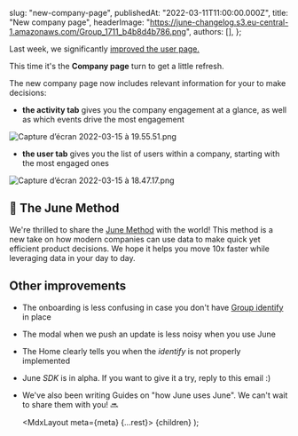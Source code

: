
  slug: "new-company-page",
  publishedAt: "2022-03-11T11:00:00.000Z",
  title: "New company page",
  headerImage:
    "https://june-changelog.s3.eu-central-1.amazonaws.com/Group_1711_b4b8d4b786.png",
  authors: [],
};

Last week, we significantly [improved the user page.](https://changelog.june.so/changelog/new-user-page)

This time it's the **Company page** turn to get a little refresh.

The new company page now includes relevant information for your to make decisions:

- **the activity tab** gives you the company engagement at a glance, as well as which events drive the most engagement

![Capture d’écran 2022-03-15 à 19.55.51.png](https://june-changelog.s3.eu-central-1.amazonaws.com/Capture_d_ecran_2022_03_15_a_19_55_51_c2b48637a3.png)

- **the user tab** gives you the list of users within a company, starting with the most engaged ones

![Capture d’écran 2022-03-15 à 18.47.17.png](https://june-changelog.s3.eu-central-1.amazonaws.com/Capture_d_ecran_2022_03_15_a_18_47_17_2754d91be9.png)

## 📘 The June Method

We're thrilled to share the [June Method](https://june.so/method) with the world! This method is a new take on how modern companies can use data to make quick yet efficient product decisions. We hope it helps you move 10x faster while leveraging data in your day to day.

## Other improvements

- The onboarding is less confusing in case you don't have [Group identify](https://segment.com/docs/connections/spec/group/) in place
- The modal when we push an update is less noisy when you use June
- The Home clearly tells you when the _identify_ is not properly implemented
- June _SDK_ is in alpha. If you want to give it a try, reply to this email :)
- We've also been writing Guides on "how June uses June". We can't wait to share them with you! 🔜

  <MdxLayout meta={meta} {...rest}>
    {children}
  </MdxLayout>
);
